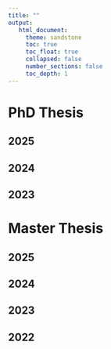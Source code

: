 ```yaml
---
title: ""
output: 
   html_document:
     theme: sandstone
     toc: true
     toc_float: true
     collapsed: false
     number_sections: false
     toc_depth: 1
---
```


# PhD Thesis

## 2025

## 2024

## 2023

# Master Thesis

## 2025

## 2024

## 2023

## 2022


